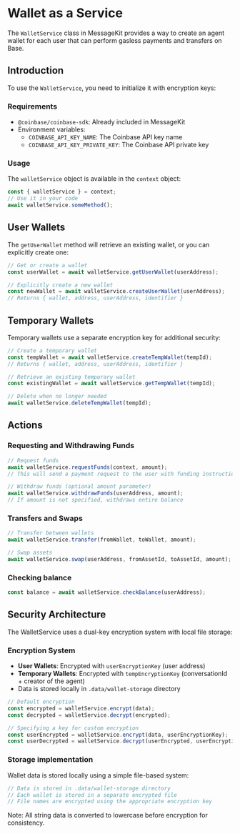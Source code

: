 # Wallet as a Service

The `WalletService` class in MessageKit provides a way to create an agent wallet for each user that can perform gasless payments and transfers on Base.

## Introduction

To use the `WalletService`, you need to initialize it with encryption keys:

### Requirements

- `@coinbase/coinbase-sdk`: Already included in MessageKit
- Environment variables:
  - `COINBASE_API_KEY_NAME`: The Coinbase API key name
  - `COINBASE_API_KEY_PRIVATE_KEY`: The Coinbase API private key

### Usage

The `walletService` object is available in the `context` object:

```typescript
const { walletService } = context;
// Use it in your code
await walletService.someMethod();
```

## User Wallets

The `getUserWallet` method will retrieve an existing wallet, or you can explicitly create one:

```typescript
// Get or create a wallet
const userWallet = await walletService.getUserWallet(userAddress);

// Explicitly create a new wallet
const newWallet = await walletService.createUserWallet(userAddress);
// Returns { wallet, address, userAddress, identifier }
```

## Temporary Wallets

Temporary wallets use a separate encryption key for additional security:

```typescript
// Create a temporary wallet
const tempWallet = await walletService.createTempWallet(tempId);
// Returns { wallet, address, userAddress, identifier }

// Retrieve an existing temporary wallet
const existingWallet = await walletService.getTempWallet(tempId);

// Delete when no longer needed
await walletService.deleteTempWallet(tempId);
```

## Actions

### Requesting and Withdrawing Funds

```typescript
// Request funds
await walletService.requestFunds(context, amount);
// This will send a payment request to the user with funding instructions

// Withdraw funds (optional amount parameter)
await walletService.withdrawFunds(userAddress, amount);
// If amount is not specified, withdraws entire balance
```

### Transfers and Swaps

```typescript
// Transfer between wallets
await walletService.transfer(fromWallet, toWallet, amount);

// Swap assets
await walletService.swap(userAddress, fromAssetId, toAssetId, amount);
```

### Checking balance

```typescript
const balance = await walletService.checkBalance(userAddress);
```

## Security Architecture

The WalletService uses a dual-key encryption system with local file storage:

### Encryption System

- **User Wallets**: Encrypted with `userEncryptionKey` (user address)
- **Temporary Wallets**: Encrypted with `tempEncryptionKey` (conversationId + creator of the agent)
- Data is stored locally in `.data/wallet-storage` directory

```typescript
// Default encryption
const encrypted = walletService.encrypt(data);
const decrypted = walletService.decrypt(encrypted);

// Specifying a key for custom encryption
const userEncrypted = walletService.encrypt(data, userEncryptionKey);
const userDecrypted = walletService.decrypt(userEncrypted, userEncryptionKey);
```

### Storage implementation

Wallet data is stored locally using a simple file-based system:

```typescript
// Data is stored in .data/wallet-storage directory
// Each wallet is stored in a separate encrypted file
// File names are encrypted using the appropriate encryption key
```

Note: All string data is converted to lowercase before encryption for consistency.
